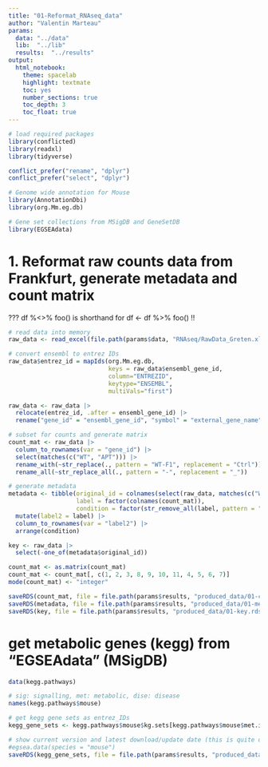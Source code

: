 ```yaml
---
title: "01-Reformat_RNAseq_data"
author: "Valentin Marteau"
params:
  data: "../data"
  lib:  "../lib"
  results:  "../results"
output:
  html_notebook:
    theme: spacelab
    highlight: textmate
    toc: yes
    number_sections: true
    toc_depth: 3
    toc_float: true
---
```


```r
# load required packages
library(conflicted)
library(readxl)
library(tidyverse)

conflict_prefer("rename", "dplyr")
conflict_prefer("select", "dplyr")

# Genome wide annotation for Mouse
library(AnnotationDbi)
library(org.Mm.eg.db)

# Gene set collections from MSigDB and GeneSetDB
library(EGSEAdata)
```

# 1. Reformat raw counts data from Frankfurt, generate metadata and count matrix
??? df %<>% foo() is shorthand for df <- df %>% foo() !!
```r
# read data into memory
raw_data <- read_excel(file.path(params$data, "RNAseq/RawData_Greten.xls"))

# convert ensembl to entrez IDs
raw_data$entrez_id = mapIds(org.Mm.eg.db,
                            keys = raw_data$ensembl_gene_id,
                            column="ENTREZID",
                            keytype="ENSEMBL",
                            multiVals="first")

raw_data <- raw_data |> 
  relocate(entrez_id, .after = ensembl_gene_id) |> 
  rename("gene_id" = "ensembl_gene_id", "symbol" = "external_gene_name")

# subset for counts and generate matrix
count_mat <- raw_data |>
  column_to_rownames(var = "gene_id") |>
  select(matches(c("WT", "APT"))) |>
  rename_with(~str_replace(., pattern = "WT-F1", replacement = "Ctrl")) |>
  rename_all(~str_replace_all(., pattern = "-", replacement = "_"))

# generate metadata
metadata <- tibble(original_id = colnames(select(raw_data, matches(c("WT", "APT")))),
                   label = factor(colnames(count_mat)),
                   condition = factor(str_remove_all(label, pattern = "_[:digit:]"), levels = c("Ctrl", "APTK", "APTAK"))) |>
  mutate(label2 = label) |>
  column_to_rownames(var = "label2") |>
  arrange(condition)

key <- raw_data |>
  select(-one_of(metadata$original_id))

count_mat <- as.matrix(count_mat)
count_mat <- count_mat[, c(1, 2, 3, 8, 9, 10, 11, 4, 5, 6, 7)]
mode(count_mat) <- "integer"

saveRDS(count_mat, file = file.path(params$results, "produced_data/01-count_mat.rds"))
saveRDS(metadata, file = file.path(params$results, "produced_data/01-metadata.rds"))
saveRDS(key, file = file.path(params$results, "produced_data/01-key.rds"))
```

# get metabolic genes (kegg) from "EGSEAdata" (MSigDB)
```r
data(kegg.pathways)

# sig: signalling, met: metabolic, dise: disease
names(kegg.pathways$mouse)

# get kegg gene sets as entrez_IDs
kegg_gene_sets <- kegg.pathways$mouse$kg.sets[kegg.pathways$mouse$met.idx]

# show current version and latest download/update date (this is quite old ...)
#egsea.data(species = "mouse")
saveRDS(kegg_gene_sets, file = file.path(params$results, "produced_data/01-kegg_gene_sets.rds"))
```
